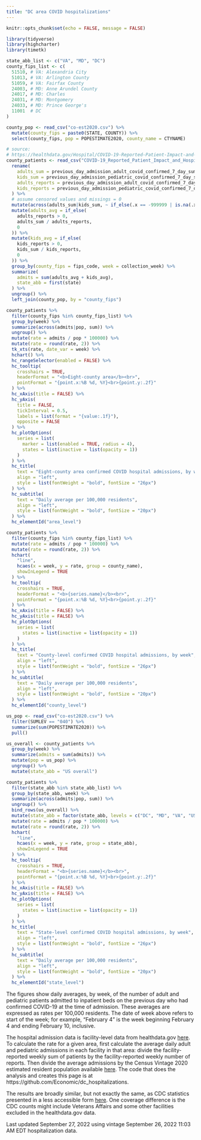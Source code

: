 ```yaml
---
title: "DC area COVID hospitalizations"
---
```


```r
knitr::opts_chunk$set(echo = FALSE, message = FALSE)

library(tidyverse)
library(highcharter)
library(timetk)

state_abb_list <- c("VA", "MD", "DC")
county_fips_list <- c(
  51510, # VA: Alexandria City
  51013, # VA: Arlington County
  51059, # VA: Fairfax County
  24003, # MD: Anne Arundel County 
  24017, # MD: Charles
  24031, # MD: Montgomery
  24033, # MD: Prince George's
  11001  # DC
)

county_pop <- read_csv("co-est2020.csv") %>% 
  mutate(county_fips = paste0(STATE, COUNTY)) %>% 
  select(county_fips, pop = POPESTIMATE2020, county_name = CTYNAME)

# source:
# https://healthdata.gov/Hospital/COVID-19-Reported-Patient-Impact-and-Hospital-Capa/anag-cw7u
county_patients <- read_csv("COVID-19_Reported_Patient_Impact_and_Hospital_Capacity_by_Facility.csv") %>% 
  rename(
    adults_sum = previous_day_admission_adult_covid_confirmed_7_day_sum,
    kids_sum = previous_day_admission_pediatric_covid_confirmed_7_day_sum,
    adults_reports = previous_day_admission_adult_covid_confirmed_7_day_coverage,
    kids_reports = previous_day_admission_pediatric_covid_confirmed_7_day_coverage
  ) %>% 
  # assume censored values and missings = 0
  mutate(across(adults_sum|kids_sum, ~ if_else(.x == -999999 | is.na(.x), 0, .x))) %>%
  mutate(adults_avg = if_else(
    adults_reports > 0,
    adults_sum / adults_reports,
    0
  )) %>% 
  mutate(kids_avg = if_else(
    kids_reports > 0,
    kids_sum / kids_reports,
    0
  )) %>% 
  group_by(county_fips = fips_code, week = collection_week) %>% 
  summarize(
    admits = sum(adults_avg + kids_avg),
    state_abb = first(state)
  ) %>% 
  ungroup() %>% 
  left_join(county_pop, by = "county_fips")

```

```r
county_patients %>% 
  filter(county_fips %in% county_fips_list) %>%
  group_by(week) %>% 
  summarize(across(admits|pop, sum)) %>% 
  ungroup() %>% 
  mutate(rate = admits / pop * 100000) %>% 
  mutate(rate = round(rate, 2)) %>% 
  tk_xts(rate, date_var = week) %>% 
  hchart() %>% 
  hc_rangeSelector(enabled = FALSE) %>% 
  hc_tooltip(
    crosshairs = TRUE, 
    headerFormat = "<b>Eight-county area</b><br>",
    pointFormat = "{point.x:%B %d, %Y}<br>{point.y:.2f}"
  ) %>% 
  hc_xAxis(title = FALSE) %>% 
  hc_yAxis(
    title = FALSE,
    tickInterval = 0.5,
    labels = list(format = "{value:.1f}"),
    opposite = FALSE
  ) %>% 
  hc_plotOptions(
    series = list(
      marker = list(enabled = TRUE, radius = 4),
      states = list(inactive = list(opacity = 1))
    )
  ) %>% 
  hc_title(
    text = "Eight-county area confirmed COVID hospital admissions, by week",
    align = "left",
    style = list(fontWeight = "bold", fontSize = "26px")
  ) %>% 
  hc_subtitle(
    text = "Daily average per 100,000 residents",
    align = "left",
    style = list(fontWeight = "bold", fontSize = "20px")
  ) %>% 
  hc_elementId("area_level")
```

```r
county_patients %>% 
  filter(county_fips %in% county_fips_list) %>% 
  mutate(rate = admits / pop * 100000) %>% 
  mutate(rate = round(rate, 2)) %>% 
  hchart(
    "line", 
    hcaes(x = week, y = rate, group = county_name),
    showInLegend = TRUE
  ) %>% 
  hc_tooltip(
    crosshairs = TRUE, 
    headerFormat = "<b>{series.name}</b><br>",
    pointFormat = "{point.x:%B %d, %Y}<br>{point.y:.2f}"
  ) %>% 
  hc_xAxis(title = FALSE) %>% 
  hc_yAxis(title = FALSE) %>% 
  hc_plotOptions(
    series = list(
      states = list(inactive = list(opacity = 1))
    )
  ) %>% 
  hc_title(
    text = "County-level confirmed COVID hospital admissions, by week",
    align = "left",
    style = list(fontWeight = "bold", fontSize = "26px")
  ) %>% 
  hc_subtitle(
    text = "Daily average per 100,000 residents",
    align = "left",
    style = list(fontWeight = "bold", fontSize = "20px")
  ) %>% 
  hc_elementId("county_level")
```

```r
us_pop <- read_csv("co-est2020.csv") %>% 
  filter(SUMLEV == "040") %>% 
  summarize(sum(POPESTIMATE2020)) %>% 
  pull()

us_overall <- county_patients %>% 
  group_by(week) %>% 
  summarize(admits = sum(admits)) %>% 
  mutate(pop = us_pop) %>% 
  ungroup() %>% 
  mutate(state_abb = "US overall")

county_patients %>% 
  filter(state_abb %in% state_abb_list) %>% 
  group_by(state_abb, week) %>% 
  summarize(across(admits|pop, sum)) %>% 
  ungroup() %>% 
  bind_rows(us_overall) %>% 
  mutate(state_abb = factor(state_abb, levels = c("DC", "MD", "VA", "US overall"))) %>% 
  mutate(rate = admits / pop * 100000) %>% 
  mutate(rate = round(rate, 2)) %>% 
  hchart(
    "line", 
    hcaes(x = week, y = rate, group = state_abb),
    showInLegend = TRUE
  ) %>% 
  hc_tooltip(
    crosshairs = TRUE, 
    headerFormat = "<b>{series.name}</b><br>",
    pointFormat = "{point.x:%B %d, %Y}<br>{point.y:.2f}"
  ) %>% 
  hc_xAxis(title = FALSE) %>% 
  hc_yAxis(title = FALSE) %>% 
  hc_plotOptions(
    series = list(
      states = list(inactive = list(opacity = 1))
    )
  ) %>% 
  hc_title(
    text = "State-level confirmed COVID hospital admissions, by week",
    align = "left",
    style = list(fontWeight = "bold", fontSize = "26px")
  ) %>% 
  hc_subtitle(
    text = "Daily average per 100,000 residents",
    align = "left",
    style = list(fontWeight = "bold", fontSize = "20px")
  ) %>% 
  hc_elementId("state_level")
```


The figures show daily averages, by week, of the number of adult and pediatric patients admitted to inpatient beds on the previous day who had confirmed COVID-19 at the time of admission. These averages are expressed as rates per 100,000 residents. The date of week above refers to start of the week; for example, "February 4" is the week beginning February 4 and ending February 10, inclusive.

The hospital admission data is facility-level data from healthdata.gov [here](https://healthdata.gov/Hospital/COVID-19-Reported-Patient-Impact-and-Hospital-Capa/anag-cw7u). To calculate the rate for a given area, first calculate the average daily adult and pediatric admissions in each facility in that area: divide the facility-reported weekly sum of patients by the facility-reported weekly number of reports. Then divide the average admissions by the Census Vintage 2020 estimated resident population available [here](https://www.census.gov/programs-surveys/popest/technical-documentation/research/evaluation-estimates/2020-evaluation-estimates/2010s-counties-total.html). The code that does the analysis and creates this page is at https://github.com/Economic/dc_hospitalizations.

The results are broadly similar, but not exactly the same, as CDC statistics presented in a less accessible form [here](https://covid.cdc.gov/covid-data-tracker/#new-hospital-admissions). One coverage difference is the CDC counts might include Veterans Affairs and some other facilities excluded in the healthdata.gov data.

Last updated September 27, 2022 using vintage September 26, 2022 11:03 AM EDT hospitalization data.
